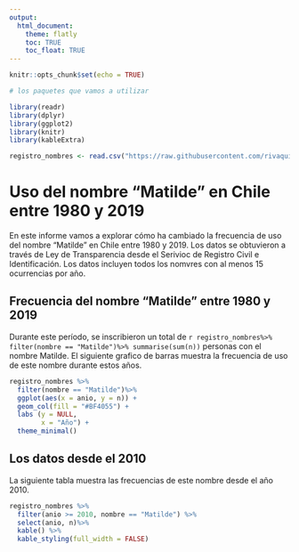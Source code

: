 ---
output: 
  html_document:
    theme: flatly
    toc: TRUE
    toc_float: TRUE
---

```{r setup, include=FALSE}
knitr::opts_chunk$set(echo = TRUE)

# los paquetes que vamos a utilizar

library(readr)
library(dplyr)
library(ggplot2)
library(knitr)
library(kableExtra)
```


```{r, include=FALSE}
registro_nombres <- read.csv("https://raw.githubusercontent.com/rivaquiroga/curso-r-udec-2021/main/datos/nombres_1980.csv")

```
# Uso del nombre "Matilde" en Chile entre 1980 y 2019

En este informe vamos a explorar cómo ha cambiado la frecuencia de uso del nombre "Matilde" en Chile entre 1980 y 2019. Los datos se obtuvieron a través de Ley de Transparencia desde el Serivioc de Registro Civil e Identificación. Los datos incluyen todos los nomvres con al menos 15 ocurrencias por año.

## Frecuencia del nombre "Matilde" entre 1980 y 2019

  Durante este período, se inscribieron un total de `r registro_nombres%>% filter(nombre == "Matilde")%>% summarise(sum(n)) ` personas con el nombre Matilde. El siguiente grafico de barras muestra la frecuencia de uso de este nombre durante estos años.

```{r , echo=FALSE}
registro_nombres %>%
  filter(nombre == "Matilde")%>%
  ggplot(aes(x = anio, y = n)) +
  geom_col(fill = "#BF4055") +
  labs (y = NULL,
        x = "Año") +
  theme_minimal()
```

## Los datos desde el 2010


La siguiente tabla muestra las frecuencias de este nombre desde el año 2010.

```{r , echo = FALSE}
registro_nombres %>%
  filter(anio >= 2010, nombre == "Matilde") %>%
  select(anio, n)%>%
  kable() %>%
  kable_styling(full_width = FALSE)
```

